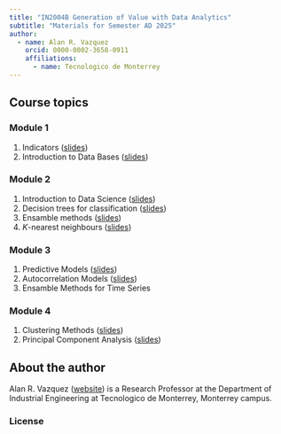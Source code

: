 ```yaml
---
title: "IN2004B Generation of Value with Data Analytics"
subtitle: "Materials for Semester AD 2025"
author: 
  - name: Alan R. Vazquez
    orcid: 0000-0002-3658-0911
    affiliations:
      - name: Tecnologico de Monterrey
---
```


## Course topics

### Module 1

1.  Indicators ([slides](/Module1/Indicators.slides.html))
2.  Introduction to Data Bases ([slides](/Module1/DataBases.slides.html))

### Module 2

1.  Introduction to Data Science ([slides](/Module2/IntrotoDataScience.slides.html))
2.  Decision trees for classification ([slides](/Module2/Classification.slides.html))
3.  Ensamble methods ([slides](/Module2/EnsembleMethods.slides.html))
4.  *K*-nearest neighbours ([slides](/Module2/KNearestNeighbours.slides.html))

### Module 3

1.  Predictive Models ([slides](/Module3/PredictiveModels.slides.html))
2.  Autocorrelation Models ([slides](/Module3/Autocorrelation.slides.html))
3.  Ensamble Methods for Time Series

### Module 4

1.  Clustering Methods ([slides](/Module4/Clustering.slides.html))
2.  Principal Component Analysis ([slides](/Module4/PCA.slides.html))

## About the author

Alan R. Vazquez ([website](https://alanrvazquez.netlify.app/)) is a Research Professor at the Department of Industrial Engineering at Tecnologico de Monterrey, Monterrey campus.

### License
